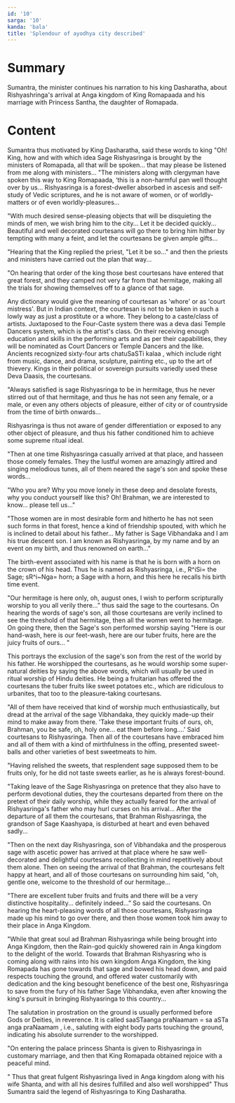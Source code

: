 ```yaml
---
id: '10'
sarga: '10'
kanda: 'bala'
title: 'Splendour of ayodhya city described'
---
```


# Summary

Sumantra, the minister continues his narration to his king Dasharatha, about Rishyashringa's arrival at Anga kingdom of
King Romapaada and his marriage with Princess Santha, the daughter of Romapada.

# Content

Sumantra thus motivated by King Dasharatha, said these words to king "Oh! King, how and with which idea Sage
Rishyasringa is brought by the ministers of Romapada, all that will be spoken... that may please be listened from me
along with ministers... "The ministers along with clergyman have spoken this way to King Romapaada, ‘this is a
non-harmful pan well thought over by us... Rishyasringa is a forest-dweller absorbed in ascesis and self-study of Vedic
scriptures, and he is not aware of women, or of worldly-matters or of even worldly-pleasures...

"With much desired sense-pleasing objects that will be disquieting the minds of men, we wish bring him to the city...
Let it be decided quickly... Beautiful and well decorated courtesans will go there to bring him hither by tempting with
many a feint, and let the courtesans be given ample gifts...

"Hearing that the King replied the priest, "Let it be so..." and then the priests and ministers have carried out the
plan that way...

"On hearing that order of the king those best courtesans have entered that great forest, and they camped not very far
from that hermitage, making all the trials for showing themselves off to a glance of that sage.

<Commentary>
  Any dictionary would give the meaning of courtesan as 'whore' or as 'court mistress'. But in Indian context, the
  courtesan is not to be taken in such a lowly way as just a prostitute or a whore. They belong to a caste/class of
  artists. Juxtaposed to the Four-Caste system there was a deva dasi Temple Dancers system, which is the artist's class.
  On their receiving enough education and skills in the performing arts and as per their capabilities, they will be
  nominated as Court Dancers or Temple Dancers and the like. Ancients recognized sixty-four arts chatuSaSTi kalaa ,
  which include right from music, dance, and drama, sculpture, painting etc., up to the art of thievery. Kings in their
  political or sovereign pursuits variedly used these Deva Daasis, the courtesans.
</Commentary>

"Always satisfied is sage Rishyasringa to be in hermitage, thus he never stirred out of that hermitage, and thus he has
not seen any female, or a male, or even any others objects of pleasure, either of city or of countryside from the time
of birth onwards...

<Commentary>
  Rishyasringa is thus not aware of gender differentiation or exposed to any other object of pleasure, and thus his
  father conditioned him to achieve some supreme ritual ideal.
</Commentary>

"Then at one time Rishyasringa casually arrived at that place, and hasseen those comely females. They the lustful women
are amazingly attired and singing melodious tunes, all of them neared the sage's son and spoke these words...

"Who you are? Why you move lonely in these deep and desolate forests, why you conduct yourself like this? Oh! Brahman,
we are interested to know... please tell us..."

"Those women are in most desirable form and hitherto he has not seen such forms in that forest, hence a kind of
friendship spouted, with which he is inclined to detail about his father... My father is Sage Vibhandaka and I am his
true descent son. I am known as Rishyasringa, by my name and by an event on my birth, and thus renowned on earth..."

<Commentary>
  The birth-event associated with his name is that he is born with a horn on the crown of his head. Thus he is named as
  Rishyasringa, i.e., R^iSi= the Sage; sR^i~Nga= horn; a Sage with a horn, and this here he recalls his birth time
  event.
</Commentary>

"Our hermitage is here only, oh, august ones, I wish to perform scripturally worship to you all verily there...” thus
said the sage to the courtesans. On hearing the words of sage's son, all those courtesans are verily inclined to see the
threshold of that hermitage, then all the women went to hermitage. On going there, then the Sage's son performed worship
saying "Here is our hand-wash, here is our feet-wash, here are our tuber fruits, here are the juicy fruits of ours... "

<Commentary>
  This portrays the exclusion of the sage's son from the rest of the world by his father. He worshipped the courtesans,
  as he would worship some super-natural deities by saying the above words, which will usually be used in ritual worship
  of Hindu deities. He being a fruitarian has offered the courtesans the tuber fruits like sweet potatoes etc., which
  are ridiculous to urbanites, that too to the pleasure-taking courtesans.
</Commentary>

"All of them have received that kind of worship much enthusiastically, but dread at the arrival of the sage Vibhandaka,
they quickly made-up their mind to make away from there. 'Take these important fruits of ours, oh, Brahman, you be safe,
oh, holy one... eat them before long....' Said courtesans to Rishyasringa. Then all of the courtesans have embraced him
and all of them with a kind of mirthfulness in the offing, presented sweet-balls and other varieties of best sweetmeats
to him.

"Having relished the sweets, that resplendent sage supposed them to be fruits only, for he did not taste sweets earlier,
as he is always forest-bound.

"Taking leave of the Sage Rishyasringa on pretence that they also have to perform devotional duties, they the courtesans
departed from there on the pretext of their daily worship, while they actually feared for the arrival of Rishyasringa's
father who may hurl curses on his arrival... After the departure of all them the courtesans, that Brahman Rishyasringa,
the grandson of Sage Kaashyapa, is disturbed at heart and even behaved sadly...

"Then on the next day Rishyasringa, son of Vibhandaka and the prosperous sage with ascetic power has arrived at that
place where he saw well-decorated and delightful courtesans recollecting in mind repetitively about them alone. Then on
seeing the arrival of that Brahman, the courtesans felt happy at heart, and all of those courtesans on surrounding him
said, "oh, gentle one, welcome to the threshold of our hermitage...

"There are excellent tuber fruits and fruits and there will be a very distinctive hospitality... definitely indeed...”
So said the courtesans. On hearing the heart-pleasing words of all those courtesans, Rishyasringa made up his mind to go
over there, and then those women took him away to their place in Anga Kingdom.

"While that great soul ad Brahman Rishyasringa while being brought into Anga Kingdom, then the Rain-god quickly showered
rain in Anga kingdom to the delight of the world. Towards that Brahman Rishyasring who is coming along with rains into
his own kingdom Anga Kingdom, the king Romapada has gone towards that sage and bowed his head down, and paid respects
touching the ground, and offered water customarily with dedication and the king besought beneficence of the best one,
Rishyasringa to save from the fury of his father Sage Vibhandaka, even after knowing the king's pursuit in bringing
Rishyasringa to this country...

<Commentary>
  The salutation in prostration on the ground is usually performed before Gods or Deities, in reverence. It is called
  saaSTaanga praNaamam = sa aSTa anga praNaamam , i.e., saluting with eight body parts touching the ground, indicating
  his absolute surrender to the worshipped.
</Commentary>

"On entering the palace princess Shanta is given to Rishyasringa in customary marriage, and then that King Romapada
obtained rejoice with a peaceful mind.

" Thus that great fulgent Rishyasringa lived in Anga kingdom along with his wife Shanta, and with all his desires
fulfilled and also well worshipped" Thus Sumantra said the legend of Rishyasringa to King Dasharatha.
